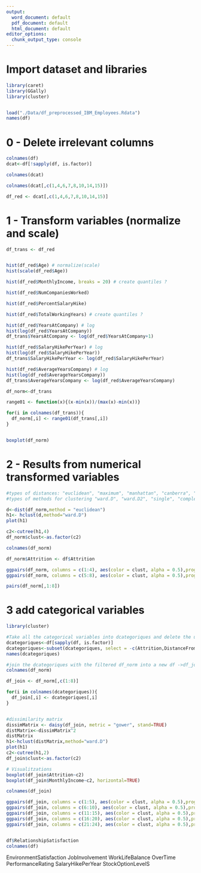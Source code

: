 ```yaml
---
output:
  word_document: default
  pdf_document: default
  html_document: default
editor_options:
  chunk_output_type: console
---
```


# Import dataset and libraries

```r
library(caret)
library(GGally)
library(cluster)


load("./Data/df_preprocessed_IBM_Employees.Rdata") 
names(df) 

```

# 0 - Delete irrelevant columns

```r
colnames(df)
dcat<-df[!sapply(df, is.factor)]

colnames(dcat)

colnames(dcat[,c(1,4,6,7,8,10,14,15)])

df_red <- dcat[,c(1,4,6,7,8,10,14,15)]

```

# 1 - Transform variables (normalize and scale)

```r

df_trans <- df_red


hist(df_red$Age) # normalize(scale)
hist(scale(df_red$Age))

hist(df_red$MonthlyIncome, breaks = 20) # create quantiles ?

hist(df_red$NumCompaniesWorked) 

hist(df_red$PercentSalaryHike) 

hist(df_red$TotalWorkingYears) # create quantiles ? 

hist(df_red$YearsAtCompany) # log 
hist(log(df_red$YearsAtCompany))
df_trans$YearsAtCompany <- log(df_red$YearsAtCompany+1)

hist(df_red$SalaryHikePerYear) # log 
hist(log(df_red$SalaryHikePerYear))
df_trans$SalaryHikePerYear <- log(df_red$SalaryHikePerYear)

hist(df_red$AverageYearsCompany) # log 
hist(log(df_red$AverageYearsCompany))
df_trans$AverageYearsCompany <- log(df_red$AverageYearsCompany)

df_norm<-df_trans

range01 <- function(x){(x-min(x))/(max(x)-min(x))}

for(i in colnames(df_trans)){
  df_norm[,i] <- range01(df_trans[,i])
}


boxplot(df_norm)

```

# 2 - Results from numerical transformed variables

```r
#types of distances: "euclidean", "maximum", "manhattan", "canberra", "binary"
#types of methods for clustering "ward.D", "ward.D2", "single", "complete", "average" (= UPGMA), "mcquitty" (= WPGMA), "median" (= WPGMC) or "centroid" (= UPGMC).

d<-dist(df_norm,method = "euclidean") 
h1<- hclust(d,method="ward.D")
plot(h1)

c2<-cutree(h1,4)
df_norm$clust<-as.factor(c2)

colnames(df_norm)

df_norm$Attrition <- df$Attrition

ggpairs(df_norm, columns = c(1:4), aes(color = clust, alpha = 0.5),progress = FALSE)
ggpairs(df_norm, columns = c(5:8), aes(color = clust, alpha = 0.5),progress = FALSE)

pairs(df_norm[,1:8])

```

# 3 add categorical variables

```r
library(cluster)

#Take all the categorical variables into dcategoriques and delete the usless variables
dcategoriques<-df[sapply(df, is.factor)]
dcategoriques<-subset(dcategoriques, select = -c(Attrition,DistanceFromHome,Education, EducationField, JobLevel, JobRole))
names(dcategoriques)

#join the dcategoriques with the filtered df_norm into a new df ->df_join
colnames(df_norm)

df_join <- df_norm[,c(1:8)]

for(i in colnames(dcategoriques)){
  df_join[,i] <- dcategoriques[,i]  
}


#dissimilarity matrix
dissimMatrix <- daisy(df_join, metric = "gower", stand=TRUE)
distMatrix<-dissimMatrix^2
distMatrix
h1<-hclust(distMatrix,method="ward.D")
plot(h1) 
c2<-cutree(h1,2)
df_join$clust<-as.factor(c2)

# Visualitzations
boxplot(df_join$Attrition~c2)
boxplot(df_join$MonthlyIncome~c2, horizontal=TRUE)

colnames(df_join)

ggpairs(df_join, columns = c(1:5), aes(color = clust, alpha = 0.5),progress = FALSE)
ggpairs(df_join, columns = c(6:10), aes(color = clust, alpha = 0.5),progress = FALSE)
ggpairs(df_join, columns = c(11:15), aes(color = clust, alpha = 0.5),progress = FALSE)
ggpairs(df_join, columns = c(16:20), aes(color = clust, alpha = 0.5),progress = FALSE)
ggpairs(df_join, columns = c(21:24), aes(color = clust, alpha = 0.5),progress = FALSE)


df$RelationshipSatisfaction
colnames(df)
```




EnvironmentSatisfaction
JobInvolvement
WorkLifeBalance
OverTime
PerformanceRating
SalaryHikePerYear
StockOptionLevelS



